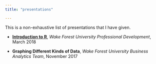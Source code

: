 ```yaml
---
title: "presentations"

---
```


This is a non-exhaustive list of presentations that I have given.

* [**Introduction to R**](https://github.com/medewitt/intro_to_r/blob/master/presentations/intro_presentation.pdf), _Wake Forest University Professional Development_, March 2018

* **Graphing Different Kinds of Data**, _Wake Forest University Business Analytics Team_, November 2017